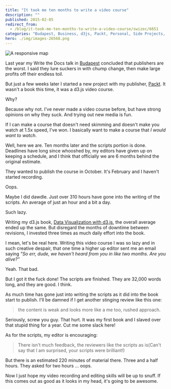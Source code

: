 ```yaml
---
title: "It took me ten months to write a video course"
description: ""
published: 2015-02-05
redirect_from:
  - /blog/it-took-me-ten-months-to-write-a-video-course/swizec/6651
categories: "Budapest, Business, d3js, Packt, Personal, Side Projects, Writing, Writing"
hero: ./img/images-26568.png
---
```


![A responsive map](./img/images-26568.png)

Last year my Write the Docs talk in [Budapest](<http://maps.google.com/maps?ll=47.4719444444,19.0502777778&spn=0.1,0.1&q=47.4719444444,19.0502777778 (Budapest)&t=h>) concluded that publishers are the worst. I said they lure suckers in with chump change, then make large profits off their endless toil.

But just a few weeks later I started a new project with my publisher, [Packt](http://www.packtpub.com). It wasn't a book this time, it was a d3.js video course.

Why?

Because why not. I've never made a video course before, but have strong opinions on why they suck. And trying out new media is fun.

If I can make a course that doesn't need skimming and doesn't make you watch at 1.5x speed, I've won. I basically want to make a course that _I would want to watch_.

Well, here we are. Ten months later and the scripts portion is done. Deadlines have long since whooshed by, my editors have given up on keeping a schedule, and I think that officially we are 6 months behind the original estimate.

They wanted to publish the course in October. It's February and I haven't started recording.

Oops.

Maybe I did dawdle. Just over 310 hours have gone into the writing of the scripts. An average of just an hour and a bit a day.

Such lazy.

Writing my d3.js book, [Data Visualization with d3.js](https://www.packtpub.com/web-development/data-visualization-d3js), the overall average ended up the same. But disregard the months of downtime between revisions, I invested three times as much daily effort into the book.

I mean, let's be real here. Writing this video course I was so lazy and in such creative despair, that one time a higher up editor sent me an email saying _"So err, dude, we haven't heard from you in like two months. Are you alive?"_

Yeah. That bad.

But I got it the fuck done! The scripts are finished. They are 32,000 words long, and they are good. I think.

As much time has gone just into writing the scripts as it did into the book start to publish. I'll be damned if I get another stinging review like this one:

> the content is weak and looks more like a me too, rushed approach.

Seriously, screw you guy. That hurt. It was my first book and I slaved over that stupid thing for a year. Cut me some slack here!

As for the scripts, my editor is encouraging:

> There isn't much feedback, the reviewers like the scripts as is(Can't say that I am surprised, your scripts were brilliant!)

But there is an estimated 220 minutes of material there. Three and a half hours. They asked for two hours ... oops.

Now I just hope my video recording and editing skills will be up to snuff. If this comes out as good as it looks in my head, it's going to be awesome.